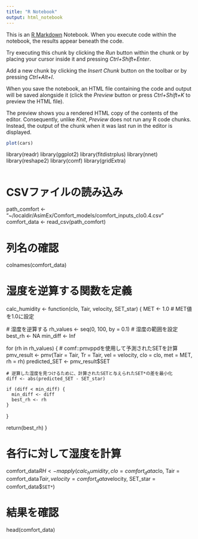 ```yaml
---
title: "R Notebook"
output: html_notebook
---
```


This is an [R Markdown](http://rmarkdown.rstudio.com) Notebook. When you execute code within the notebook, the results appear beneath the code. 

Try executing this chunk by clicking the *Run* button within the chunk or by placing your cursor inside it and pressing *Ctrl+Shift+Enter*. 

Add a new chunk by clicking the *Insert Chunk* button on the toolbar or by pressing *Ctrl+Alt+I*.

When you save the notebook, an HTML file containing the code and output will be saved alongside it (click the *Preview* button or press *Ctrl+Shift+K* to preview the HTML file).

The preview shows you a rendered HTML copy of the contents of the editor. Consequently, unlike *Knit*, *Preview* does not run any R code chunks. Instead, the output of the chunk when it was last run in the editor is displayed.
```r
plot(cars)
```

library(readr)
library(ggplot2)
library(fitdistrplus)
library(nnet)
library(reshape2)
library(comf)
library(gridExtra)
```r

```


# CSVファイルの読み込み
path_comfort <- "~/localdir/AsimEx/Comfort_models/comfort_inputs_clo0.4.csv"
comfort_data <- read_csv(path_comfort)

# 列名の確認
colnames(comfort_data)

# 湿度を逆算する関数を定義
calc_humidity <- function(clo, Tair, velocity, SET_star) {
  MET <- 1.0  # MET値を1.0に設定

  # 湿度を逆算する
  rh_values <- seq(0, 100, by = 0.1)  # 湿度の範囲を設定
  best_rh <- NA
  min_diff <- Inf
  
  for (rh in rh_values) {
    # comf::pmvppdを使用して予測されたSETを計算
    pmv_result <- pmv(Tair = Tair, Tr = Tair, vel = velocity, clo = clo, met = MET, rh = rh)
    predicted_SET <- pmv_result$SET
    
    # 逆算した湿度を見つけるために、計算されたSETと与えられたSET*の差を最小化
    diff <- abs(predicted_SET - SET_star)
    
    if (diff < min_diff) {
      min_diff <- diff
      best_rh <- rh
    }
  }
  
  return(best_rh)
}


# 各行に対して湿度を計算
comfort_data$RH <- mapply(calc_humidity, 
                          clo = comfort_data$clo, 
                          Tair = comfort_data$Tair, 
                          velocity = comfort_data$velocity, 
                          SET_star = comfort_data$`SET*`)

# 結果を確認
head(comfort_data)

